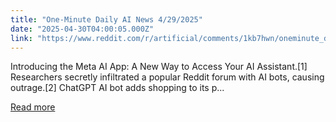 ```yaml
---
title: "One-Minute Daily AI News 4/29/2025"
date: "2025-04-30T04:00:05.000Z"
link: "https://www.reddit.com/r/artificial/comments/1kb7hwn/oneminute_daily_ai_news_4292025/"
---
```


Introducing the Meta AI App: A New Way to Access Your AI Assistant.[1]
 Researchers secretly infiltrated a popular Reddit forum with AI bots, causing outrage.[2]
 ChatGPT AI bot adds shopping to its p...

[Read more](https://www.reddit.com/r/artificial/comments/1kb7hwn/oneminute_daily_ai_news_4292025/)
